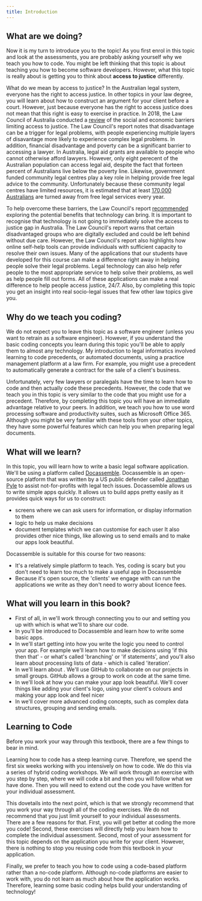 ```yaml
---
title: Introduction
---
```


## What are we doing?

Now it is my turn to introduce you to the topic!
As you first enrol in this topic and look at the assessments, you are probably asking yourself why we teach you how to code. You might be left thinking that this topic is about teaching you how to become software developers. However, what this topic is really about is getting you to think about **access to justice** differently. 

What do we mean by access to justice? In the Australian legal system, everyone has the right to access justice. In other topics in your law degree, you will learn about how to construct an argument for your client before a court. However, just because everyone has the right to access justice does not mean that this right is easy to exercise in practice. In 2018, the Law Council of Australia conducted a [review](https://www.lawcouncil.asn.au/justice-project/final-report) of the social and economic barriers limiting access to justice. The Law Council's report notes that disadvantage can be a trigger for legal problems, with people experiencing multiple layers of disavantage more likely to experience complex legal problems. In addition, financial disadvantage and poverty can be a significant barrier to accessing a lawyer. In Australia, legal aid grants are available to people who cannot otherwise afford lawyers. However, only eight perecent of the Australian population can access legal aid, despite the fact that forteen percent of Australians live below the poverty line. Likewise, government funded community legal centres play a key role in helping provide free legal advice to the community. Unfortunately because these community legal centres have limited resources, it is estimated that at least [170,000 Australians](http://classic.austlii.edu.au/au/journals/PrecedentAULA/2019/53.html#fn2) are turned away from free legal services every year. 

To help overcome these barriers, the Law Council's report [recommended](https://lawcouncil.au/files/web-pdf/Justice%20Project/Final%20Report/03%20-%202018%2009%20-%20Recommendations%20and%20Group%20Priorities.pdf) exploring the potential benefits that technology can bring. It is important to recognise that technology is not going to immediately solve the access to justice gap in Australia. The Law Council's report warns that certain disadvantaged groups who are digitally excluded and could be left behind without due care. However, the Law Council's report also highlights how online self-help tools can provide individuals with sufficient capacity to resolve their own issues. Many of the applications that our students have developed for this course can make a difference right away in helping people solve their legal problems. Legal technology can also help refer people to the most appropriate service to help solve their problems, as well as help people fill out forms. All of these applications can make a real difference to help people access justice, 24/7. Also, by completing this topic you get an insight into real socio-legal issues that few other law topics give you.

## Why do we teach you coding?

We do not expect you to leave this topic as a software engineer (unless you want to retrain as a software engineer). However, if you understand the basic coding concepts you learn during this topic you'll be able to apply them to almost any technology. My introduction to legal informatics involved learning to code precedents, or automated documents, using a practice management platform at a law firm. For example, you might use a precedent to automatically generate a contract for the sale of a client's business. 

Unfortunately, very few lawyers or paralegals have the time to learn how to code and then actually code these precedents. However, the code that we teach you in this topic is very similar to the code that you might use for a precedent. Therefore, by completing this topic you will have an immediate advantage relative to your peers. In addition, we teach you how to use word processing software and productivity suites, such as Microsoft Office 365. Although you might be very familiar with these tools from your other topics, they have some powerful features which can help you when preparing legal documents.

## What will we learn?

In this topic, you will learn how to write a basic legal software application. We'll be using a platform called [Docassemble](https://docassemble.org). Docassemble is an open-source platform that was written by a US public defender called [Jonathan Pyle](https://www.linkedin.com/in/jonathan-pyle-6800a75?lipi=urn%3Ali%3Apage%3Ad_flagship3_profile_view_base_contact_details%3B7%2FdkCCVJQIaHtoVPV7v9og%3D%3D) to assist not-for-profits with legal tech issues.  Docassemble allows us to write simple apps quickly.  It allows us to build apps pretty easily as it provides quick ways for us to construct:
  * screens where we can ask users for information, or display information to them
  * logic to help us make decisions
  * document templates which we can customise for each user
It also provides other nice things, like allowing us to send emails and to make our apps look beautiful.

Docassemble is suitable for this course for two reasons:
  * It's a relatively simple platform to teach.  Yes, coding is scary but you don't need to learn too much to make a useful app in Docassemble
  * Because it's open source, the 'clients' we engage with can run the applications we write as they don't need to worry about licence fees.

## What will you learn in this book?

* First of all, in <DisplayChapter chapter="1" /> we'll work through connecting you to our <DisplayConstants data="dahref" /> and setting you up with <DisplayConstants data='github' /> which is what we'll to share our code.
* In <DisplayChapter chapter="2" /> you'll be introduced to Docassemble and learn how to write some basic apps.
* In <DisplayChapter chapter="3" /> we'll start getting into how you write the logic you need to control your app.  For example we'll learn how to make decisions using 'if this then that' - or what's called 'branching' or 'if statements', and you'll also learn about processing lists of data - which is called 'iteration'.
* In <DisplayChapter chapter="4" /> we'll learn about <DisplayConstants data='github' />. We'll use GitHub to collaborate on our projects in small groups.  GitHub allows a group to work on code at the same time.
* In <DisplayChapter chapter="5" /> we'll look at how you can make your app look beautiful.  We'll cover things like adding your client's logo, using your client's colours and making your app look and feel nicer
* In <DisplayChapter chapter="6" /> we'll cover more advanced coding concepts, such as complex data structures, grouping and sending emails.

## Learning to Code
Before you work your way through this textbook, there are a few things to bear in mind. 

Learning how to code has a steep learning curve. Therefore, we spend the first six weeks working with you intensively on how to code. We do this via a series of hybrid coding workshops. We will work through an exercise with you step by step, where we will code a bit and then you will follow what we have done. Then you will need to extend out the code you have written for your individual assessment.

This dovetails into the next point, which is that we strongly recommend that you work your way through all of the coding exercises. We do not recommend that you just limit yourself to your individual assessments. There are a few reasons for that. First, you will get better at coding the more you code! Second, these exercises will directly help you learn how to complete the individual assessment. Second, most of your assessment for this topic depends on the application you write for your client. However, there is nothing to stop you reusing code from this textbook in your application. 

Finally, we prefer to teach you how to code using a code-based platform rather than a no-code platform. Although no-code platforms are easier to work with, you do not learn as much about how the application works. Therefore, learning some basic coding helps build your understanding of technology!
